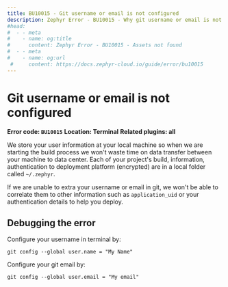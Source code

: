 ```yaml
--- 
title: BU10015 - Git username or email is not configured
description: Zephyr Error - BU10015 - Why git username or email is not configured will cause an error and trouble shooting guide
#head: 
#  - - meta
#    - name: og:title
#      content: Zephyr Error - BU10015 - Assets not found 
#  - - meta
#    - name: og:url 
 #     content: https://docs.zephyr-cloud.io/guide/error/bu10015 
---
```


# Git username or email is not configured

**Error code: `BU10015`**
**Location: Terminal**
**Related plugins: all**

We store your user information at your local machine so when we are starting the build process we won't waste time on data transfer between your machine to data center. Each of your project's build, information, authentication to deployment platform (encrypted) are in a local folder called `~/.zephyr`. 

If we are unable to extra your username or email in git, we won't be able to correlate them to other information such as `application_uid` or your authentication details to help you deploy. 


## Debugging the error

Configure your username in terminal by: 

```
git config --global user.name = "My Name"
```
Configure your git email by: 

```
git config --global user.email = "My email"
```

